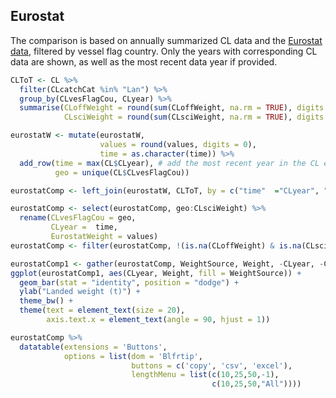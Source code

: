 
## Eurostat 

The comparison is based on annually summarized CL data and the [Eurostat data](https://ec.europa.eu/eurostat/databrowser/view/tag00076/default/table?lang=en&category=t_fish), filtered by vessel flag country. Only the years with corresponding CL data are shown, as well as the most recent data year if provided. 



```r
CLToT <- CL %>%
  filter(CLcatchCat %in% "Lan") %>%
  group_by(CLvesFlagCou, CLyear) %>%
  summarise(CLoffWeight = round(sum(CLoffWeight, na.rm = TRUE), digits = 0),
            CLsciWeight = round(sum(CLsciWeight, na.rm = TRUE), digits = 0)) 

eurostatW <- mutate(eurostatW, 
                    values = round(values, digits = 0),
                    time = as.character(time)) %>%
  add_row(time = max(CL$CLyear), # add the most recent year in the CL even though the eurostat data will not be released by then 
          geo = unique(CL$CLvesFlagCou))

eurostatComp <- left_join(eurostatW, CLToT, by = c("time"  ="CLyear", "geo" = "CLvesFlagCou"))

eurostatComp <- select(eurostatComp, geo:CLsciWeight) %>%
  rename(CLvesFlagCou = geo,
         CLyear =  time, 
         EurostatWeight = values)
eurostatComp <- filter(eurostatComp, !(is.na(CLoffWeight) & is.na(CLsciWeight)))
```

```r
eurostatComp1 <- gather(eurostatComp, WeightSource, Weight, -CLyear, -CLvesFlagCou)
ggplot(eurostatComp1, aes(CLyear, Weight, fill = WeightSource)) +
  geom_bar(stat = "identity", position = "dodge") +
  ylab("Landed weight (t)") +
  theme_bw() + 
  theme(text = element_text(size = 20),
        axis.text.x = element_text(angle = 90, hjust = 1)) 
```


```r
eurostatComp %>%
  datatable(extensions = 'Buttons',
            options = list(dom = 'Blfrtip',
                           buttons = c('copy', 'csv', 'excel'),
                           lengthMenu = list(c(10,25,50,-1),
                                             c(10,25,50,"All"))))
```




